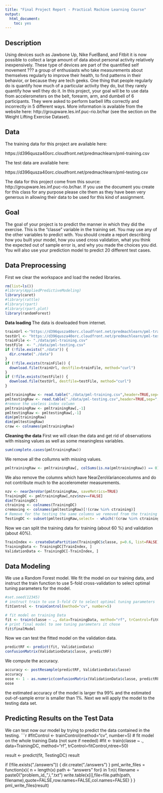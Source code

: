 ```yaml
---
title: "Final Project Report - Practical Machine Learning Course"
output:
  html_document:
    toc: yes
---
```


Description 
---
Using devices such as Jawbone Up, Nike FuelBand, and Fitbit it is now possible to collect a large amount of data about personal activity relatively inexpensively. These type of devices are part of the quantified self movement ??? a group of enthusiasts who take measurements about themselves regularly to improve their health, to find patterns in their behavior, or because they are tech geeks. One thing that people regularly do is quantify how much of a particular activity they do, but they rarely quantify how well they do it. In this project, your goal will be to use data from accelerometers on the belt, forearm, arm, and dumbell of 6 participants. They were asked to perform barbell lifts correctly and incorrectly in 5 different ways. More information is available from the website here: http://groupware.les.inf.puc-rio.br/har (see the section on the Weight Lifting Exercise Dataset).

Data 
---
The training data for this project are available here: 

https://d396qusza40orc.cloudfront.net/predmachlearn/pml-training.csv

The test data are available here: 

https://d396qusza40orc.cloudfront.net/predmachlearn/pml-testing.csv

The data for this project come from this source: http://groupware.les.inf.puc-rio.br/har. If you use the document you create for this class for any purpose please cite them as they have been very generous in allowing their data to be used for this kind of assignment. 

Goal
---
The goal of your project is to predict the manner in which they did the exercise. This is the "classe" variable in the training set. You may use any of the other variables to predict with. You should create a report describing how you built your model, how you used cross validation, what you think the expected out of sample error is, and why you made the choices you did. You will also use your prediction model to predict 20 different test cases. 

Data Preprocessing
---
First we clear the workspace and load the neded libraries.

```r
rm(list=ls())
#library(AppliedPredictiveModeling)
library(caret)
#library(rattle)
#library(rpart)
#library(rpart.plot)
library(randomForest)
```
**Data loading **
The data is dowloaded from internet. 
```r
trainUrl <-"https://d396qusza40orc.cloudfront.net/predmachlearn/pml-training.csv"
testUrl <- "https://d396qusza40orc.cloudfront.net/predmachlearn/pml-testing.csv"
trainFile <- "./data/pml-training.csv"
testFile  <- "./data/pml-testing.csv"
if (!file.exists("./data")) {
  dir.create("./data")
}
if (!file.exists(trainFile)) {
  download.file(trainUrl, destfile=trainFile, method="curl")
}
if (!file.exists(testFile)) {
  download.file(testUrl, destfile=testFile, method="curl")
}

```

```r
pmltrainingRaw <- read.table("./data/pml-training.csv",header=TRUE,sep=",")
pmltestingRaw <- read.table("./data/pml-testing.csv",header=TRUE,sep=",")
#remove the useless index column
pmltrainingRaw <- pmltrainingRaw[,-1]
pmltestingRaw <- pmltestingRaw[,-1]
dim(pmltrainingRaw)
dim(pmltestingRaw)
craw <- colnames(pmltrainingRaw)
```
**Cleaning the data**
First we will clean the data and get rid of observations with missing values as well as some meaningless variables.
```r
sum(complete.cases(pmltrainingRaw))
```
We remove all the collumns with missing values.
```r
pmltrainingRaw <- pmltrainingRaw[, colSums(is.na(pmltrainingRaw)) == 0] 
```
We also remove the columns which have  NearZeroVariancecolumns and do not contribute much to the accelerometer measurements.

```r
nzv <- nearZeroVar(pmltrainingRaw, saveMetrics=TRUE)
TrainingDC <- pmltrainingRaw[,nzv$nzv==FALSE]
dim(TrainingDC)
ctraining <- colnames(TrainingDC)
cremoving <- colnames(pmltestingRaw)[!(craw %in% ctraining)]
# Remove for the testing the same columns we removed from the training 
TestingDC <- subset(pmltestingRaw,select= - which(!(craw %in% ctraining)))

```
Now we can split the training data for training (about 60 %) and validation (about 40%).
```r
TrainIndex <- createDataPartition(TrainingDC$classe, p=0.6, list=FALSE)
TrainingData <- TrainingDC[TrainIndex, ]
ValidationData <- TrainingDC[-TrainIndex, ]
```
Data Modeling
---
We use a Random Forest model. We fit the model on our training data, and instruct the train function to use 5-fold cross-validation to select optimal tuning parameters for the model.


```r
#set.seed(12345)
# instruct train to use 5-fold CV to select optimal tuning parameters
fitControl <- trainControl(method="cv", number=5)

# fit model on training Data
fit <- train(classe ~ ., data=TrainingData, method="rf", trControl=fitControl,ntree=50)
# print final model to see tuning parameters it chose
fit$finalModel
```
Now we can test the fitted model on the validation data.
```r
predictRF <- predict(fit, ValidationData)
confusionMatrix(ValidationData$classe, predictRF)
```
We compute the accuracy.
```r
accuracy <- postResample(predictRF, ValidationData$classe)
accuracy
oose <- 1 - as.numeric(confusionMatrix(ValidationData$classe, predictRF)$overall[1])
oose
```
the estimated accuracy of the model is larger tha 99% and the estimated out-of-sample error is smaller than 1%. Next we will apply the model to the testing data set.

Predicting Results on the Test Data
---
We can test now our model by trying to predict the data contained in the testing.
```r
#fitControl <- trainControl(method="cv", number=5)
# fit model on the whole training Data (not sure if needed)
#fit <- train(classe ~ ., data=TrainingDC, method="rf", trControl=fitControl,ntree=50)

result <- predict(fit, TestingDC)
result

if (!file.exists("./answers")) {
  dir.create("./answers")
}
pml_write_files = function(x){
  n = length(x)
  path <- "answers"
  for(i in 1:n){
    filename = paste0("problem_id_",i,".txt")
    write.table(x[i],file=file.path(path, filename),quote=FALSE,row.names=FALSE,col.names=FALSE)
  }
}
pml_write_files(result)